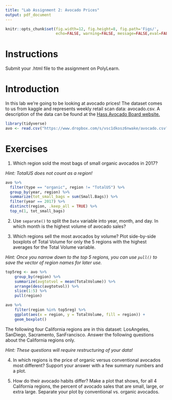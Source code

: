 ```yaml
---
title: "Lab Assignment 2: Avocado Prices"
output: pdf_document
---
```


```r
knitr::opts_chunk$set(fig.width=12, fig.height=8, fig.path='Figs/',
                      echo=FALSE, warning=FALSE, message=FALSE,eval=FALSE)
```


# Instructions

Submit your .html file to the assignment on PolyLearn.

# Introduction

In this lab we're going to be looking at avocado prices! The dataset comes to us from kaggle and represents weekly retail scan data: avocado.csv.  A description of the data can be found at the [Hass Avocado Board website.](http://www.hassavocadoboard.com/retail/volume-and-price-data)

```r
library(tidyverse)
avo <- read.csv("https://www.dropbox.com/s/vsc1dkosz6nwake/avocado.csv?dl=1")
```

# Exercises


1) Which region sold the most bags of small organic avocados in 2017? 

*Hint: TotalUS does not count as a region!*

```r
avo %>% 
  filter(type == "organic", region != "TotalUS") %>%
  group_by(year, region) %>%
  summarize(tot_small_bags = sum(Small.Bags)) %>%
  filter(year == 2017) %>%
  distinct(region, .keep_all = TRUE) %>%
  top_n(1, tot_small_bags)
```

2) Use `separate()` to split the `Date` variable into year, month, and day.  In which month is the highest volume of avocado sales?

3) Which regions sell the most avocados by volume?  Plot side-by-side boxplots of Total Volume for only the 5 regions with the highest averages for the Total Volume variable. 

*Hint: Once you narrow down to the top 5 regions, you can use `pull()` to save the vector of region names for later use.*

```r
top5reg <- avo %>%
    group_by(region) %>%
    summarize(avgtotvol = mean(TotalVolume)) %>%
    arrange(desc(avgtotvol)) %>%
    slice(1:5) %>%
    pull(region)

avo %>%
    filter(region %in% top5reg) %>%
    ggplot(aes(x = region, y = TotalVolume, fill = region)) +
    geom_boxplot()
```


The following four California regions are in this dataset:  LosAngeles, SanDiego, Sacramento, SanFrancisco.  Answer the following questions about the California regions only.  

*Hint: These questions will require restructuring of your data!*

4) In which regions is the price of organic versus conventional avocados most different?  Support your answer with a few summary numbers and a plot.  

5)   How do their avocado habits differ?  Make a plot that shows, for all 4 California regions, the percent of avocado sales that are small, large, or extra large. Separate your plot by conventional vs. organic avocados.